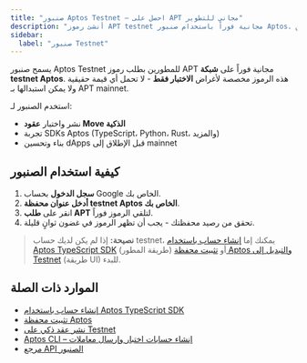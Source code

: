 ```yaml
---
title: "صنبور Aptos Testnet – احصل على APT مجاني للتطوير"
description: "أنشئ رموز APT testnet مجانية فوراً باستخدام صنبور Aptos. مثالي لاختبار العقود الذكية وبناء بلوكشين Aptos."
sidebar:
  label: "صنبور Testnet"
---
```



يسمح صنبور Aptos Testnet للمطورين بطلب رموز APT مجانية فوراً على **شبكة testnet Aptos**. هذه الرموز مخصصة لأغراض **الاختبار فقط** - لا تحمل أي قيمة حقيقية ولا يمكن استبدالها بـ APT mainnet.

استخدم الصنبور لـ:

- نشر واختبار **عقود Move الذكية**
- تجربة SDKs Aptos (TypeScript، Python، Rust، والمزيد)
- بناء وتحسين dApps قبل الإطلاق إلى mainnet

<Faucet />

## كيفية استخدام الصنبور

1. **سجل الدخول** بحساب Google الخاص بك.
2. **أدخل عنوان محفظة testnet Aptos الخاص بك**.
3. انقر على **طلب APT** لتلقي الرموز فوراً.
4. تحقق من رصيد محفظتك - يجب أن تظهر الرموز في غضون ثوانٍ قليلة.

> **نصيحة:** إذا لم يكن لديك حساب testnet، يمكنك إما [إنشاء حساب باستخدام Aptos TypeScript SDK](/build/sdks/ts-sdk/quickstart) (طريقة المطور) أو [تثبيت محفظة Aptos والتبديل إلى Testnet](https://aptosfoundation.org/ecosystem/projects/wallets) (طريقة UI) للبدء.

## الموارد ذات الصلة

- [إنشاء حساب باستخدام Aptos TypeScript SDK](/build/sdks/ts-sdk/quickstart)
- [تثبيت محفظة Aptos](https://aptosfoundation.org/ecosystem/projects/wallets)
- [نشر عقد ذكي على Testnet](/build/guides/build-e2e-dapp/1-create-smart-contract)
- [Aptos CLI – إنشاء حسابات اختبار وإرسال معاملات](/build/cli/trying-things-on-chain/create-test-accounts)
- [مرجع API الصنبور](/build/apis/faucet-api)
